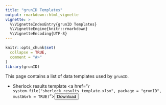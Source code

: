 ```yaml
---
title: "grunID Templates"
output: rmarkdown::html_vignette
vignette: >
  %\VignetteIndexEntry{grunID Templates}
  %\VignetteEngine{knitr::rmarkdown}
  %\VignetteEncoding{UTF-8}
---
```


```r
knitr::opts_chunk$set(
  collapse = TRUE,
  comment = "#>"
)
library(grunID)
```


This page contains a list of data templates used by `grunID`.

- Sherlock results template <a href="`r system.file("sherlock_results_template.xlsx", package = "grunID", mustWork = TRUE)`"><button class="btn btn-outline-primary">Download</button></a>



